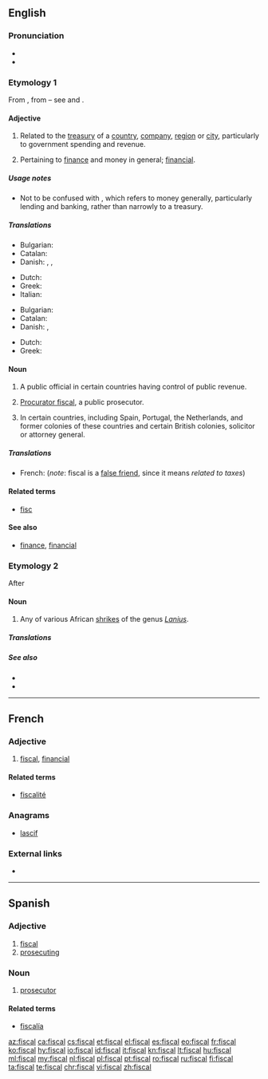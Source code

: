 ==English==
{{wikipedia}}

===Pronunciation===
* {{IPA|/ˈfɪskəl/|lang=en}}
* {{rhymes|ɪskəl|lang=en}}

===Etymology 1===
From {{etyl|frm|en}} {{term|fiscal|lang=frm}}, from {{etyl|la|en}} {{term|fiscus||treasury|lang=la}} – see {{w|fiscus}} and {{term|fisc}}.

====Adjective====
{{en-adj}}

# Related to the [[treasury]] of a [[country]], [[company]], [[region]] or [[city]], particularly to government spending and revenue.
# {{context|proscribed|lang=en}} Pertaining to [[finance]] and money in general; [[financial]].

=====Usage notes=====
* Not to be confused with {{term|financial}}, which refers to money generally, particularly lending and banking, rather than narrowly to a treasury.

=====Translations=====
{{trans-top|related to the treasury}}
* Bulgarian: {{t+|bg|фискален|sc=Cyrl}}
* Catalan: {{t+|ca|fiscal}}
* Danish: {{t|da|fiskal}}, {{t|da|skattemæssig}}, {{t|da|skatte-}}
{{trans-mid}}
* Dutch: {{t+|nl|fiscaal}}
* Greek: {{t+|el|δημοσιονομικός|m|sc=Grek}}
* Italian: {{t+|it|fiscale}}
{{trans-bottom}}

{{trans-top|pertaining to finance in general}}
* Bulgarian: {{t|bg|финансов|sc=Cyrl}}
* Catalan: {{t+|ca|fiscal}}
* Danish: {{t|da|financiel}}, {{t|da|finans-}}
{{trans-mid}}
* Dutch: {{t+|nl|fiscaal}}
* Greek: {{t+|el|οικονομικός|m|sc=Grek}}
{{trans-bottom}}

====Noun====
{{en-noun}}

# A public official in certain countries having control of public revenue.
# {{context|British|Scottish law|lang=en}} [[procurator fiscal|Procurator fiscal]], a public prosecutor.
# {{context|legal|lang=en}} In certain countries, including Spain, Portugal, the Netherlands, and former colonies of these countries and certain British colonies, solicitor or attorney general.

=====Translations=====
{{trans-top|public official}}
{{trans-mid}}
{{trans-bottom}}
{{checktrans-top}}
{{trans-mid}}
* French: {{t-check|fr|budgétaire}} (''note'': fiscal is a [[false friend]], since it means ''related to taxes'')
{{trans-bottom}}

====Related terms====
* [[fisc]]

====See also====
* [[finance]], [[financial]]

===Etymology 2===
After {{etyl|af|en}} {{term|fiskaal||public official, hangman|lang=af}}

====Noun====
{{en-noun}}

# Any of various African [[shrike]]s of the genus ''[[Lanius]]''.

=====Translations=====
{{trans-top|any of various African shrikes}}
{{trans-mid}}
{{trans-bottom}}

=====See also=====
* {{pedialite|Lanius}}
* {{specieslite|Lanius}}

----

==French==

===Adjective===
{{fr-adj|mp=fiscaux}}

# [[#English|fiscal]], [[financial]]

====Related terms====
* [[fiscalité]]

===Anagrams===
* [[lascif#French|lascif]]

===External links===
* {{R:TLFi}}

----

==Spanish==

===Adjective===
{{es-adj|pl=fiscales}}

# [[#English|fiscal]]
# [[prosecuting]]

===Noun===
{{es-noun|mf|es}}

# {{context|legal|lang=es}} [[prosecutor]]

====Related terms====
* [[fiscalía]]

[[az:fiscal]]
[[ca:fiscal]]
[[cs:fiscal]]
[[et:fiscal]]
[[el:fiscal]]
[[es:fiscal]]
[[eo:fiscal]]
[[fr:fiscal]]
[[ko:fiscal]]
[[hy:fiscal]]
[[io:fiscal]]
[[id:fiscal]]
[[it:fiscal]]
[[kn:fiscal]]
[[lt:fiscal]]
[[hu:fiscal]]
[[ml:fiscal]]
[[my:fiscal]]
[[nl:fiscal]]
[[pl:fiscal]]
[[pt:fiscal]]
[[ro:fiscal]]
[[ru:fiscal]]
[[fi:fiscal]]
[[ta:fiscal]]
[[te:fiscal]]
[[chr:fiscal]]
[[vi:fiscal]]
[[zh:fiscal]]